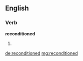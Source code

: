 ==English==

===Verb===
'''reconditioned'''

# {{past of|[[recondition]]}}

[[de:reconditioned]]
[[mg:reconditioned]]
